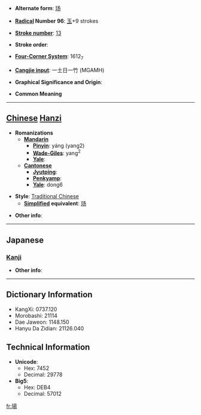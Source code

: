 * '''Alternate form''': [[玚]]

* '''[[Wiktionary:Chinese radical index| Radical]] Number 96''': [[Wiktionary:Chinese radical index 玉|玉]]+9 strokes

* '''[[Wiktionary:Chinese total strokes index|Stroke number]]''': [[Wiktionary:Chinese total strokes index 13|13]]

* '''Stroke order''': 

* '''[[Wiktionary:Chinese four corner index|Four-Corner System]]''': 1612<sub>7</sub>

* '''[[Wiktionary:Chinese Cangjie index|Cangjie input]]''': 一土日一竹 (MGAMH)

* '''Graphical Significance and Origin''': 

* '''Common Meaning'''

----

== [[Chinese]] [[Hanzi]] ==

* '''Romanizations'''
** '''[[Mandarin]]'''
*** '''[[Pinyin]]''': yáng (yang2)
*** '''[[Wade-Giles]]''': yang<sup>2</sup>
*** '''[[Yale]]''': 
** '''[[Cantonese]]'''
*** '''[[Jyutping]]''':
*** '''[[Penkyamp]]''': 
*** '''[[Yale]]''': dong6

* '''Style''': [[Traditional Chinese]] 
** '''[[Simplified Chinese|Simplified]] equivalent''': [[玚]]

* '''Other info''': 

----

==Japanese==
===[[Kanji]]===
{{kanji|on readings=[[ちょう]] (chō), [[とう]] (tō), [[じょう]] (jō)|kun readings=}}

* '''Other info''':  

----

== Dictionary Information ==

* KangXi: 0737.120
* Morobashi: 21114
* Dae Jaweon: 1148.150
* Hanyu Da Zidian: 21126.040

== Technical Information ==

* '''Unicode''':
** Hex: 7452
** Decimal: 29778
* '''Big5''':
** Hex: DEB4
** Decimal: 57012

[[fr:瑒]]